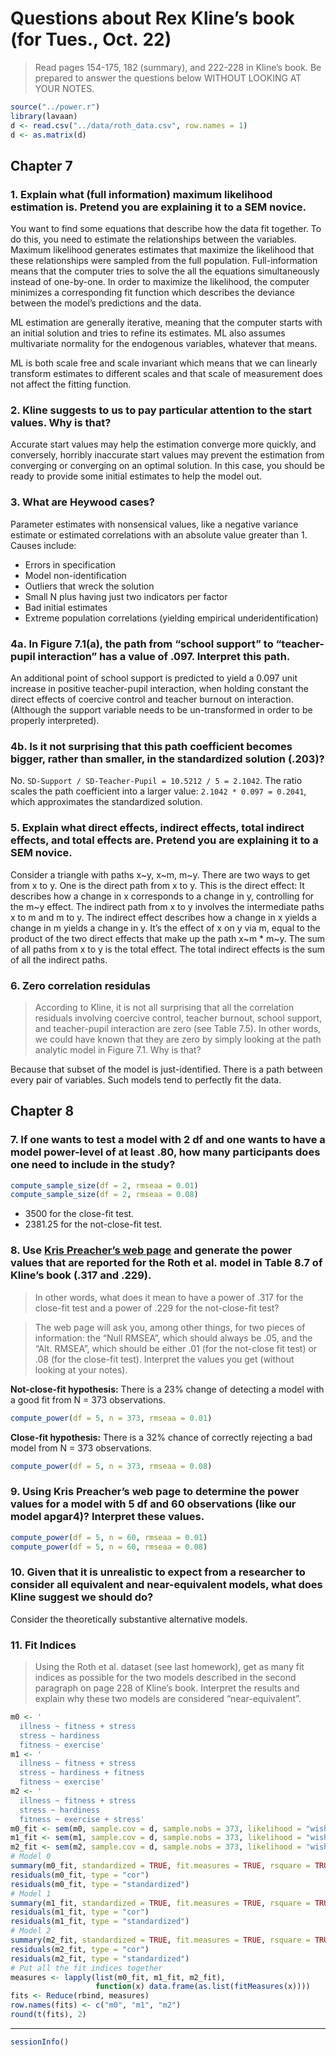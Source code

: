 Questions about Rex Kline's book (for Tues., Oct. 22)
===============================================================================

> Read pages 154-175, 182 (summary), and 222-228 in Kline's book. Be prepared to answer the questions below WITHOUT LOOKING AT YOUR NOTES. 

```r
source("../power.r")
library(lavaan)
d <- read.csv("../data/roth_data.csv", row.names = 1)
d <- as.matrix(d)
```

Chapter 7
-------------------------------------------------------------------------------

### 1. Explain what (full information) maximum likelihood estimation is. Pretend you are explaining it to a SEM novice.

You want to find some equations that describe how the data fit together. To do this, you need to estimate the relationships between the variables. Maximum likelihood generates estimates that maximize the likelihood that these relationships were sampled from the full population. Full-information means that the computer tries to solve the all the equations simultaneously instead of one-by-one. In order to maximize the likelihood, the computer minimizes a corresponding fit function which describes the deviance between the model's predictions and the data. 

ML estimation are generally iterative, meaning that the computer starts with an initial solution and tries to refine its estimates. ML also assumes multivariate normality for the endogenous variables, whatever that means.

ML is both scale free and scale invariant which means that we can linearly transform estimates to different scales and that scale of measurement does not affect the fitting function.


### 2. Kline suggests to us to pay particular attention to the start values. Why is that? 

Accurate start values may help the estimation converge more quickly, and conversely, horribly inaccurate start values may prevent the estimation from converging or converging on an optimal solution. In this case, you should be ready to provide some initial estimates to help the model out.


### 3. What are Heywood cases? 

Parameter estimates with nonsensical values, like a negative variance estimate or estimated correlations with an absolute value greater than 1. Causes include:

* Errors in specification
* Model non-identification
* Outliers that wreck the solution
* Small N plus having just two indicators per factor
* Bad initial estimates
* Extreme population correlations (yielding empirical underidentification)


### 4a. In Figure 7.1(a), the path from "school support" to "teacher-pupil interaction" has a value of .097. Interpret this path.

An additional point of school support is predicted to yield a 0.097 unit increase in positive teacher-pupil interaction, when holding constant the direct effects of coercive control and teacher burnout on interaction. (Although the support variable needs to be un-transformed in order to be properly interpreted).


### 4b. Is it not surprising that this path coefficient becomes bigger, rather than smaller, in the standardized solution (.203)?

No. `SD-Support / SD-Teacher-Pupil = 10.5212 / 5 = 2.1042`. The ratio scales the path coefficient into a larger value: `2.1042 * 0.097 = 0.2041`, which approximates the standardized solution.


### 5. Explain what direct effects, indirect effects, total indirect effects, and total effects are. Pretend you are explaining it to a SEM novice.

Consider a triangle with paths x~y, x~m, m~y. There are two ways to get from x to y. One is the direct path from x to y. This is the direct effect: It describes how a change in x corresponds to a change in y, controlling for the m~y effect. The indirect path from x to y involves the intermediate paths x to m and m to y. The indirect effect describes how a change in x yields a change in m yields a change in y. It's the effect of x on y via m, equal to the product of the two direct effects that make up the path x~m * m~y. The sum of all paths from x to y is the total effect. The total indirect effects is the sum of all the indirect paths.


### 6. Zero correlation residulas

> According to Kline, it is not all surprising that all the correlation residuals involving coercive control, teacher burnout, school support, and teacher-pupil interaction are zero (see Table 7.5). In other words, we could have known that they are zero by simply looking at the path analytic model in Figure 7.1. Why is that?

Because that subset of the model is just-identified. There is a path between every pair of variables. Such models tend to perfectly fit the data.

 
Chapter 8
-------------------------------------------------------------------------------

### 7. If one wants to test a model with 2 df and one wants to have a model power-level of at least .80, how many participants does one need to include in the study?

```r
compute_sample_size(df = 2, rmseaa = 0.01)
compute_sample_size(df = 2, rmseaa = 0.08)
```

* 3500 for the close-fit test. 
* 2381.25 for the not-close-fit test.


### 8. Use [Kris Preacher's web page](http://www.quantpsy.org/rmsea/rmsea.htm) and generate the power values that are reported for the Roth et al. model in Table 8.7 of Kline's book (.317 and .229).  

> In other words, what does it mean to have a power of .317 for the close-fit test and a power of .229 for the not-close-fit test?

> The web page will ask you, among other things, for two pieces of information: the "Null RMSEA", which should always be .05, and the "Alt. RMSEA", which should be either .01 (for the not-close fit test) or .08 (for the close-fit test). Interpret the values you get (without looking at your notes).

**Not-close-fit hypothesis:** There is a 23% change of detecting a model with a good fit from N = 373 observations. 

```r
compute_power(df = 5, n = 373, rmseaa = 0.01)
```

**Close-fit hypothesis:** There is a 32% chance of correctly rejecting a bad model from N = 373 observations.

```r
compute_power(df = 5, n = 373, rmseaa = 0.08)
```

### 9. Using Kris Preacher's web page to determine the power values for a model with 5 df and 60 observations (like our model apgar4)? Interpret these values.

```r
compute_power(df = 5, n = 60, rmseaa = 0.01)
compute_power(df = 5, n = 60, rmseaa = 0.08)
```

### 10. Given that it is unrealistic to expect from a researcher to consider all equivalent and near-equivalent models, what does Kline suggest we should do?

Consider the theoretically substantive alternative models.

### 11. Fit Indices

> Using the Roth et al. dataset (see last homework), get as many fit indices as possible for the two models described in the second paragraph on page 228 of Kline's book. Interpret the results and explain why these two models are considered "near-equivalent".

```r
m0 <- '
  illness ~ fitness + stress
  stress ~ hardiness
  fitness ~ exercise'
m1 <- '
  illness ~ fitness + stress
  stress ~ hardiness + fitness
  fitness ~ exercise'
m2 <- '
  illness ~ fitness + stress
  stress ~ hardiness
  fitness ~ exercise + stress'
m0_fit <- sem(m0, sample.cov = d, sample.nobs = 373, likelihood = "wishart")
m1_fit <- sem(m1, sample.cov = d, sample.nobs = 373, likelihood = "wishart")
m2_fit <- sem(m2, sample.cov = d, sample.nobs = 373, likelihood = "wishart")
# Model 0
summary(m0_fit, standardized = TRUE, fit.measures = TRUE, rsquare = TRUE)
residuals(m0_fit, type = "cor")      
residuals(m0_fit, type = "standardized")          
# Model 1
summary(m1_fit, standardized = TRUE, fit.measures = TRUE, rsquare = TRUE)
residuals(m1_fit, type = "cor")      
residuals(m1_fit, type = "standardized")          
# Model 2
summary(m2_fit, standardized = TRUE, fit.measures = TRUE, rsquare = TRUE)
residuals(m2_fit, type = "cor")      
residuals(m2_fit, type = "standardized")   
# Put all the fit indices together
measures <- lapply(list(m0_fit, m1_fit, m2_fit), 
                   function(x) data.frame(as.list(fitMeasures(x))))
fits <- Reduce(rbind, measures)
row.names(fits) <- c("m0", "m1", "m2")
round(t(fits), 2)
```

***

```r
sessionInfo()
```
